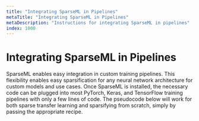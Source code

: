```yaml
---
title: "Integrating SparseML in Pipelines"
metaTitle: "Integrating SparseML in Pipelines"
metaDescription: "Instructions for integrating SparseML in pipelines"
index: 1000
---
```


# Integrating SparseML in Pipelines

SparseML enables easy integration in custom training pipelines. This flexibility enables easy sparsification for any neural network architecture for custom models and use cases. Once SparseML is installed, the necessary code can be plugged into most PyTorch, Keras, and TensorFlow training pipelines with only a few lines of code. The pseudocode below will work for both sparse transfer learning and sparsifying from scratch, simply by passing the appropriate recipe.

